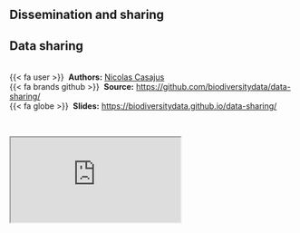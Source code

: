 ## Dissemination and sharing {.unnumbered}


::: {.callout-note icon=true appearance="simple"}
## Data sharing

<br />
{{< fa user >}} &nbsp;**Authors:** [Nicolas Casajus](https://nicolascasajus.fr)<br/>
{{< fa brands github >}} &nbsp;**Source:** <https://github.com/biodiversitydata/data-sharing/><br/>
{{< fa globe >}} &nbsp;**Slides:** <https://biodiversitydata.github.io/data-sharing/>
:::


<br />

<div class="container">
  <iframe class="responsive-iframe" src="https://biodiversitydata.github.io/data-sharing"></iframe>
</div>
